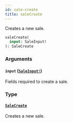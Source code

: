 ```yaml
---
id: sale-create
title: saleCreate
---
```


Creates a new sale.

```graphql
saleCreate(
  input: SaleInput!
): SaleCreate

```

### Arguments

#### `input` ([`SaleInput!`](../../../developer/api-reference/inputs/sale-input))

Fields required to create a sale.

### Type

#### [`SaleCreate`](../../../developer/api-reference/objects/sale-create)

Creates a new sale.
